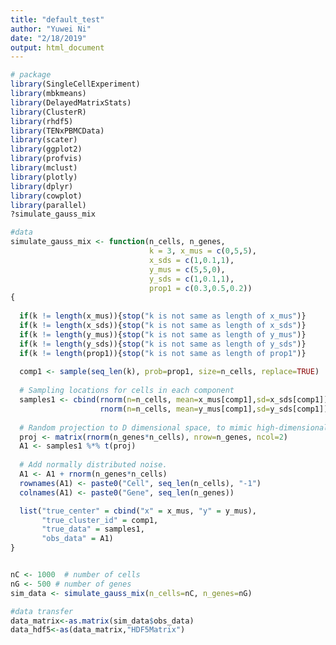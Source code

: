 ```yaml
---
title: "default_test"
author: "Yuwei Ni"
date: "2/18/2019"
output: html_document
---
```


```r
# package
library(SingleCellExperiment)
library(mbkmeans)
library(DelayedMatrixStats)
library(ClusterR)
library(rhdf5)
library(TENxPBMCData)
library(scater)
library(ggplot2)
library(profvis)
library(mclust)
library(plotly)
library(dplyr)
library(cowplot)
library(parallel)
?simulate_gauss_mix
```

```r
#data
simulate_gauss_mix <- function(n_cells, n_genes,
                               k = 3, x_mus = c(0,5,5), 
                               x_sds = c(1,0.1,1), 
                               y_mus = c(5,5,0), 
                               y_sds = c(1,0.1,1), 
                               prop1 = c(0.3,0.5,0.2))
{ 
  
  if(k != length(x_mus)){stop("k is not same as length of x_mus")} 
  if(k != length(x_sds)){stop("k is not same as length of x_sds")} 
  if(k != length(y_mus)){stop("k is not same as length of y_mus")} 
  if(k != length(y_sds)){stop("k is not same as length of y_sds")} 
  if(k != length(prop1)){stop("k is not same as length of prop1")} 
  
  comp1 <- sample(seq_len(k), prob=prop1, size=n_cells, replace=TRUE)
  
  # Sampling locations for cells in each component
  samples1 <- cbind(rnorm(n=n_cells, mean=x_mus[comp1],sd=x_sds[comp1]),
                    rnorm(n=n_cells, mean=y_mus[comp1],sd=y_sds[comp1]))
  
  # Random projection to D dimensional space, to mimic high-dimensional expression data.
  proj <- matrix(rnorm(n_genes*n_cells), nrow=n_genes, ncol=2)
  A1 <- samples1 %*% t(proj)
  
  # Add normally distributed noise.
  A1 <- A1 + rnorm(n_genes*n_cells)
  rownames(A1) <- paste0("Cell", seq_len(n_cells), "-1")
  colnames(A1) <- paste0("Gene", seq_len(n_genes))

  list("true_center" = cbind("x" = x_mus, "y" = y_mus),
       "true_cluster_id" = comp1,
       "true_data" = samples1, 
       "obs_data" = A1)
}


nC <- 1000  # number of cells
nG <- 500 # number of genes
sim_data <- simulate_gauss_mix(n_cells=nC, n_genes=nG)

```

```r
#data transfer
data_matrix<-as.matrix(sim_data$obs_data)
data_hdf5<-as(data_matrix,"HDF5Matrix")
```

